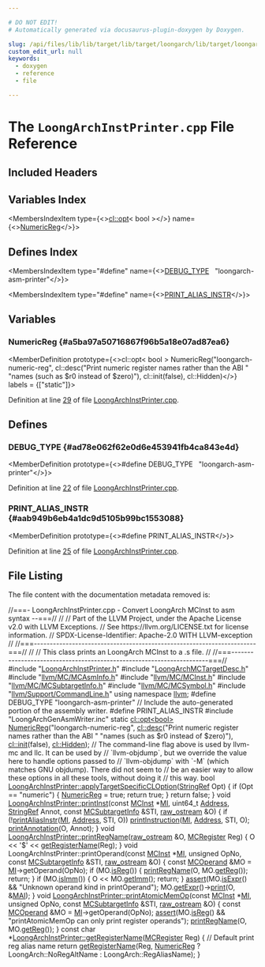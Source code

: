 ```yaml
---

# DO NOT EDIT!
# Automatically generated via docusaurus-plugin-doxygen by Doxygen.

slug: /api/files/lib/lib/target/lib/target/loongarch/lib/target/loongarch/mctargetdesc/loongarchinstprinter-cpp
custom_edit_url: null
keywords:
  - doxygen
  - reference
  - file

---
```





# The `LoongArchInstPrinter.cpp` File Reference

<DoxygenPage pluginConfig={pluginConfig}>



## Included Headers

<IncludesList>
<IncludesListItem
  filePath="LoongArchInstPrinter.h"
  permalink="/docs/api/files/lib/lib/target/lib/target/loongarch/lib/target/loongarch/mctargetdesc/loongarchinstprinter-h"
  isLocal="true" />
<IncludesListItem
  filePath="LoongArchMCTargetDesc.h"
  permalink="/docs/api/files/lib/lib/target/lib/target/loongarch/lib/target/loongarch/mctargetdesc/loongarchmctargetdesc-h"
  isLocal="true" />
<IncludesListItem
  filePath="llvm/MC/MCAsmInfo.h"
  permalink="/docs/api/files/include/include/llvm/include/llvm/mc/mcasminfo-h"
  isLocal="true" />
<IncludesListItem
  filePath="llvm/MC/MCInst.h"
  permalink="/docs/api/files/include/include/llvm/include/llvm/mc/mcinst-h"
  isLocal="true" />
<IncludesListItem
  filePath="llvm/MC/MCSubtargetInfo.h"
  permalink="/docs/api/files/include/include/llvm/include/llvm/mc/mcsubtargetinfo-h"
  isLocal="true" />
<IncludesListItem
  filePath="llvm/MC/MCSymbol.h"
  permalink="/docs/api/files/include/include/llvm/include/llvm/mc/mcsymbol-h"
  isLocal="true" />
<IncludesListItem
  filePath="llvm/Support/CommandLine.h"
  permalink="/docs/api/files/include/include/llvm/include/llvm/support/commandline-h"
  isLocal="true" />
<IncludesListItem
  filePath="LoongArchGenAsmWriter.inc"
  permalink=""
  isLocal="true" />
</IncludesList>

## Variables Index

<MembersIndex>

<MembersIndexItem
  type={<><a href="/docs/api/classes/llvm/cl/opt">cl::opt</a>&lt; bool &gt;</>}
  name={<><a href="#a5ba97a50716867f96b5a18e07ad87ea6">NumericReg</a></>}>
</MembersIndexItem>

</MembersIndex>

## Defines Index

<MembersIndex>

<MembersIndexItem
  type="#define"
  name={<><a href="#ad78e062f62e0d6e453941fb4ca843e4d">DEBUG&#95;TYPE</a>&nbsp;&nbsp;&nbsp;&quot;loongarch-asm-printer&quot;</>}>
</MembersIndexItem>

<MembersIndexItem
  type="#define"
  name={<><a href="#aab949b6eb4a1dc9d5105b99bc1553088">PRINT&#95;ALIAS&#95;INSTR</a></>}>
</MembersIndexItem>

</MembersIndex>


<SectionDefinition>

## Variables

### NumericReg {#a5ba97a50716867f96b5a18e07ad87ea6}

<MemberDefinition
  prototype={<>cl::opt&lt; bool &gt; NumericReg(&quot;loongarch-numeric-reg&quot;, cl::desc(&quot;Print numeric register names rather than the ABI &quot; &quot;names (such as $r0 instead of $zero)&quot;), cl::init(false), cl::Hidden)</>}
  labels = {["static"]}>

Definition at line <a href="#l00029">29</a> of file <a href="/docs/api/files/lib/lib/target/lib/target/loongarch/lib/target/loongarch/mctargetdesc/loongarchinstprinter-cpp">LoongArchInstPrinter.cpp</a>.
</MemberDefinition>

</SectionDefinition>

<SectionDefinition>

## Defines

### DEBUG&#95;TYPE {#ad78e062f62e0d6e453941fb4ca843e4d}

<MemberDefinition
  prototype={<>#define DEBUG&#95;TYPE&nbsp;&nbsp;&nbsp;&quot;loongarch-asm-printer&quot;</>}>

Definition at line <a href="#l00022">22</a> of file <a href="/docs/api/files/lib/lib/target/lib/target/loongarch/lib/target/loongarch/mctargetdesc/loongarchinstprinter-cpp">LoongArchInstPrinter.cpp</a>.
</MemberDefinition>

### PRINT&#95;ALIAS&#95;INSTR {#aab949b6eb4a1dc9d5105b99bc1553088}

<MemberDefinition
  prototype={<>#define PRINT&#95;ALIAS&#95;INSTR</>}>

Definition at line <a href="#l00025">25</a> of file <a href="/docs/api/files/lib/lib/target/lib/target/loongarch/lib/target/loongarch/mctargetdesc/loongarchinstprinter-cpp">LoongArchInstPrinter.cpp</a>.
</MemberDefinition>

</SectionDefinition>

## File Listing

The file content with the documentation metadata removed is:

<ProgramListing>

<Link id="l00001" /><CodeLine lineNumber="1"><Highlight kind="comment">//===- LoongArchInstPrinter.cpp - Convert LoongArch MCInst to asm syntax --===//</Highlight><Highlight kind="normal"></Highlight></CodeLine>
<Link id="l00002" /><CodeLine lineNumber="2"><Highlight kind="normal"></Highlight><Highlight kind="comment">//</Highlight><Highlight kind="normal"></Highlight></CodeLine>
<Link id="l00003" /><CodeLine lineNumber="3"><Highlight kind="normal"></Highlight><Highlight kind="comment">// Part of the LLVM Project, under the Apache License v2.0 with LLVM Exceptions.</Highlight><Highlight kind="normal"></Highlight></CodeLine>
<Link id="l00004" /><CodeLine lineNumber="4"><Highlight kind="normal"></Highlight><Highlight kind="comment">// See https://llvm.org/LICENSE.txt for license information.</Highlight><Highlight kind="normal"></Highlight></CodeLine>
<Link id="l00005" /><CodeLine lineNumber="5"><Highlight kind="normal"></Highlight><Highlight kind="comment">// SPDX-License-Identifier: Apache-2.0 WITH LLVM-exception</Highlight><Highlight kind="normal"></Highlight></CodeLine>
<Link id="l00006" /><CodeLine lineNumber="6"><Highlight kind="normal"></Highlight><Highlight kind="comment">//</Highlight><Highlight kind="normal"></Highlight></CodeLine>
<Link id="l00007" /><CodeLine lineNumber="7"><Highlight kind="normal"></Highlight><Highlight kind="comment">//===----------------------------------------------------------------------===//</Highlight><Highlight kind="normal"></Highlight></CodeLine>
<Link id="l00008" /><CodeLine lineNumber="8"><Highlight kind="normal"></Highlight><Highlight kind="comment">//</Highlight><Highlight kind="normal"></Highlight></CodeLine>
<Link id="l00009" /><CodeLine lineNumber="9"><Highlight kind="normal"></Highlight><Highlight kind="comment">// This class prints an LoongArch MCInst to a .s file.</Highlight><Highlight kind="normal"></Highlight></CodeLine>
<Link id="l00010" /><CodeLine lineNumber="10"><Highlight kind="normal"></Highlight><Highlight kind="comment">//</Highlight><Highlight kind="normal"></Highlight></CodeLine>
<Link id="l00011" /><CodeLine lineNumber="11"><Highlight kind="normal"></Highlight><Highlight kind="comment">//===----------------------------------------------------------------------===//</Highlight><Highlight kind="normal"></Highlight></CodeLine>
<Link id="l00012" /><CodeLine lineNumber="12"><Highlight kind="normal"></Highlight></CodeLine>
<Link id="l00013" /><CodeLine lineNumber="13"><Highlight kind="normal"></Highlight><Highlight kind="preprocessor">#include &quot;<a href="/docs/api/files/lib/lib/target/lib/target/loongarch/lib/target/loongarch/mctargetdesc/loongarchinstprinter-h">LoongArchInstPrinter.h</a>&quot;</Highlight><Highlight kind="normal"></Highlight></CodeLine>
<Link id="l00014" /><CodeLine lineNumber="14"><Highlight kind="normal"></Highlight><Highlight kind="preprocessor">#include &quot;<a href="/docs/api/files/lib/lib/target/lib/target/loongarch/lib/target/loongarch/mctargetdesc/loongarchmctargetdesc-h">LoongArchMCTargetDesc.h</a>&quot;</Highlight><Highlight kind="normal"></Highlight></CodeLine>
<Link id="l00015" /><CodeLine lineNumber="15"><Highlight kind="normal"></Highlight><Highlight kind="preprocessor">#include &quot;<a href="/docs/api/files/include/include/llvm/include/llvm/mc/mcasminfo-h">llvm/MC/MCAsmInfo.h</a>&quot;</Highlight><Highlight kind="normal"></Highlight></CodeLine>
<Link id="l00016" /><CodeLine lineNumber="16"><Highlight kind="normal"></Highlight><Highlight kind="preprocessor">#include &quot;<a href="/docs/api/files/include/include/llvm/include/llvm/mc/mcinst-h">llvm/MC/MCInst.h</a>&quot;</Highlight><Highlight kind="normal"></Highlight></CodeLine>
<Link id="l00017" /><CodeLine lineNumber="17"><Highlight kind="normal"></Highlight><Highlight kind="preprocessor">#include &quot;<a href="/docs/api/files/include/include/llvm/include/llvm/mc/mcsubtargetinfo-h">llvm/MC/MCSubtargetInfo.h</a>&quot;</Highlight><Highlight kind="normal"></Highlight></CodeLine>
<Link id="l00018" /><CodeLine lineNumber="18"><Highlight kind="normal"></Highlight><Highlight kind="preprocessor">#include &quot;<a href="/docs/api/files/include/include/llvm/include/llvm/mc/mcsymbol-h">llvm/MC/MCSymbol.h</a>&quot;</Highlight><Highlight kind="normal"></Highlight></CodeLine>
<Link id="l00019" /><CodeLine lineNumber="19"><Highlight kind="normal"></Highlight><Highlight kind="preprocessor">#include &quot;<a href="/docs/api/files/include/include/llvm/include/llvm/support/commandline-h">llvm/Support/CommandLine.h</a>&quot;</Highlight><Highlight kind="normal"></Highlight></CodeLine>
<Link id="l00020" /><CodeLine lineNumber="20"><Highlight kind="normal"></Highlight><Highlight kind="keyword">using namespace </Highlight><Highlight kind="normal"><a href="/docs/api/namespaces/llvm">llvm</a>;</Highlight></CodeLine>
<Link id="l00021" /><CodeLine lineNumber="21"><Highlight kind="normal"></Highlight></CodeLine>
<Link id="l00022" /><CodeLine lineNumber="22" lineLink="#ad78e062f62e0d6e453941fb4ca843e4d"><Highlight kind="normal"></Highlight><Highlight kind="preprocessor">#define DEBUG&#95;TYPE &quot;loongarch-asm-printer&quot;</Highlight><Highlight kind="normal"></Highlight></CodeLine>
<Link id="l00023" /><CodeLine lineNumber="23"><Highlight kind="normal"></Highlight></CodeLine>
<Link id="l00024" /><CodeLine lineNumber="24"><Highlight kind="normal"></Highlight><Highlight kind="comment">// Include the auto-generated portion of the assembly writer.</Highlight><Highlight kind="normal"></Highlight></CodeLine>
<Link id="l00025" /><CodeLine lineNumber="25" lineLink="#aab949b6eb4a1dc9d5105b99bc1553088"><Highlight kind="normal"></Highlight><Highlight kind="preprocessor">#define PRINT&#95;ALIAS&#95;INSTR</Highlight><Highlight kind="normal"></Highlight></CodeLine>
<Link id="l00026" /><CodeLine lineNumber="26"><Highlight kind="normal"></Highlight><Highlight kind="preprocessor">#include &quot;LoongArchGenAsmWriter.inc&quot;</Highlight><Highlight kind="normal"></Highlight></CodeLine>
<Link id="l00027" /><CodeLine lineNumber="27"><Highlight kind="normal"></Highlight></CodeLine>
<Link id="l00028" /><CodeLine lineNumber="28"><Highlight kind="normal"></Highlight><Highlight kind="keyword">static</Highlight><Highlight kind="normal"> <a href="/docs/api/classes/llvm/cl/opt">cl::opt&lt;bool&gt;</a></Highlight></CodeLine>
<Link id="l00029" /><CodeLine lineNumber="29" lineLink="#a5ba97a50716867f96b5a18e07ad87ea6"><Highlight kind="normal">    <a href="#a5ba97a50716867f96b5a18e07ad87ea6">NumericReg</a>(</Highlight><Highlight kind="stringliteral">&quot;loongarch-numeric-reg&quot;</Highlight><Highlight kind="normal">,</Highlight></CodeLine>
<Link id="l00030" /><CodeLine lineNumber="30"><Highlight kind="normal">               <a href="/docs/api/structs/llvm/cl/desc">cl::desc</a>(</Highlight><Highlight kind="stringliteral">&quot;Print numeric register names rather than the ABI &quot;</Highlight><Highlight kind="normal"></Highlight></CodeLine>
<Link id="l00031" /><CodeLine lineNumber="31"><Highlight kind="normal">                        </Highlight><Highlight kind="stringliteral">&quot;names (such as $r0 instead of $zero)&quot;</Highlight><Highlight kind="normal">),</Highlight></CodeLine>
<Link id="l00032" /><CodeLine lineNumber="32"><Highlight kind="normal">               <a href="/docs/api/namespaces/llvm/cl/#ac12e6a8f3a1b511f0dee2ed6de0ae806">cl::init</a>(</Highlight><Highlight kind="keyword">false</Highlight><Highlight kind="normal">), <a href="/docs/api/namespaces/llvm/cl/#a68075925a54790e71ca790e1d4f21a40a263ac008d8d31f13ce460395fc4cf7e6">cl::Hidden</a>);</Highlight></CodeLine>
<Link id="l00033" /><CodeLine lineNumber="33"><Highlight kind="normal"></Highlight></CodeLine>
<Link id="l00034" /><CodeLine lineNumber="34"><Highlight kind="normal"></Highlight><Highlight kind="comment">// The command-line flag above is used by llvm-mc and llc. It can be used by</Highlight><Highlight kind="normal"></Highlight></CodeLine>
<Link id="l00035" /><CodeLine lineNumber="35"><Highlight kind="normal"></Highlight><Highlight kind="comment">// &#96;llvm-objdump&#96;, but we override the value here to handle options passed to</Highlight><Highlight kind="normal"></Highlight></CodeLine>
<Link id="l00036" /><CodeLine lineNumber="36"><Highlight kind="normal"></Highlight><Highlight kind="comment">// &#96;llvm-objdump&#96; with &#96;-M&#96; (which matches GNU objdump). There did not seem to</Highlight><Highlight kind="normal"></Highlight></CodeLine>
<Link id="l00037" /><CodeLine lineNumber="37"><Highlight kind="normal"></Highlight><Highlight kind="comment">// be an easier way to allow these options in all these tools, without doing it</Highlight><Highlight kind="normal"></Highlight></CodeLine>
<Link id="l00038" /><CodeLine lineNumber="38"><Highlight kind="normal"></Highlight><Highlight kind="comment">// this way.</Highlight><Highlight kind="normal"></Highlight></CodeLine>
<Link id="l00039" /><CodeLine lineNumber="39" lineLink="/docs/api/classes/llvm/loongarchinstprinter/#a7199c71dcc830cfbc06869f1121a37fc"><Highlight kind="normal"></Highlight><Highlight kind="keywordtype">bool</Highlight><Highlight kind="normal"> <a href="/docs/api/classes/llvm/loongarchinstprinter/#a7199c71dcc830cfbc06869f1121a37fc">LoongArchInstPrinter::applyTargetSpecificCLOption</a>(<a href="/docs/api/classes/llvm/stringref">StringRef</a> Opt) &#123;</Highlight></CodeLine>
<Link id="l00040" /><CodeLine lineNumber="40"><Highlight kind="normal">  </Highlight><Highlight kind="keywordflow">if</Highlight><Highlight kind="normal"> (Opt == </Highlight><Highlight kind="stringliteral">&quot;numeric&quot;</Highlight><Highlight kind="normal">) &#123;</Highlight></CodeLine>
<Link id="l00041" /><CodeLine lineNumber="41"><Highlight kind="normal">    <a href="#a5ba97a50716867f96b5a18e07ad87ea6">NumericReg</a> = </Highlight><Highlight kind="keyword">true</Highlight><Highlight kind="normal">;</Highlight></CodeLine>
<Link id="l00042" /><CodeLine lineNumber="42"><Highlight kind="normal">    </Highlight><Highlight kind="keywordflow">return</Highlight><Highlight kind="normal"> </Highlight><Highlight kind="keyword">true</Highlight><Highlight kind="normal">;</Highlight></CodeLine>
<Link id="l00043" /><CodeLine lineNumber="43"><Highlight kind="normal">  &#125;</Highlight></CodeLine>
<Link id="l00044" /><CodeLine lineNumber="44"><Highlight kind="normal"></Highlight></CodeLine>
<Link id="l00045" /><CodeLine lineNumber="45"><Highlight kind="normal">  </Highlight><Highlight kind="keywordflow">return</Highlight><Highlight kind="normal"> </Highlight><Highlight kind="keyword">false</Highlight><Highlight kind="normal">;</Highlight></CodeLine>
<Link id="l00046" /><CodeLine lineNumber="46"><Highlight kind="normal">&#125;</Highlight></CodeLine>
<Link id="l00047" /><CodeLine lineNumber="47"><Highlight kind="normal"></Highlight></CodeLine>
<Link id="l00048" /><CodeLine lineNumber="48" lineLink="/docs/api/classes/llvm/loongarchinstprinter/#a2a9fa4d5c4f3319f2d80d5a7f257c886"><Highlight kind="normal"></Highlight><Highlight kind="keywordtype">void</Highlight><Highlight kind="normal"> <a href="/docs/api/classes/llvm/loongarchinstprinter/#a2a9fa4d5c4f3319f2d80d5a7f257c886">LoongArchInstPrinter::printInst</a>(</Highlight><Highlight kind="keyword">const</Highlight><Highlight kind="normal"> <a href="/docs/api/classes/llvm/mcinst">MCInst</a> &#42;<a href="/docs/api/files/lib/lib/codegen/lib/codegen/globalisel/irtranslator-cpp/#abe44dfdea65b4f7e11e0a608ab708b76">MI</a>, uint64&#95;t <a href="/docs/api/namespaces/llvm/#a8e02bbea14c70bab55fbc1384e1472d9add7bf230fde8d4836917806aff6a6b27">Address</a>,</Highlight></CodeLine>
<Link id="l00049" /><CodeLine lineNumber="49"><Highlight kind="normal">                                     <a href="/docs/api/classes/llvm/stringref">StringRef</a> Annot,</Highlight></CodeLine>
<Link id="l00050" /><CodeLine lineNumber="50"><Highlight kind="normal">                                     </Highlight><Highlight kind="keyword">const</Highlight><Highlight kind="normal"> <a href="/docs/api/classes/llvm/mcsubtargetinfo">MCSubtargetInfo</a> &amp;STI,</Highlight></CodeLine>
<Link id="l00051" /><CodeLine lineNumber="51"><Highlight kind="normal">                                     <a href="/docs/api/classes/llvm/raw-ostream">raw&#95;ostream</a> &amp;O) &#123;</Highlight></CodeLine>
<Link id="l00052" /><CodeLine lineNumber="52"><Highlight kind="normal">  </Highlight><Highlight kind="keywordflow">if</Highlight><Highlight kind="normal"> (!<a href="/docs/api/classes/llvm/loongarchinstprinter/#a83dfa7af677377a3f0c9b1080a33ad94">printAliasInstr</a>(<a href="/docs/api/files/lib/lib/codegen/lib/codegen/globalisel/irtranslator-cpp/#abe44dfdea65b4f7e11e0a608ab708b76">MI</a>, <a href="/docs/api/namespaces/llvm/#a8e02bbea14c70bab55fbc1384e1472d9add7bf230fde8d4836917806aff6a6b27">Address</a>, STI, O))</Highlight></CodeLine>
<Link id="l00053" /><CodeLine lineNumber="53"><Highlight kind="normal">    <a href="/docs/api/classes/llvm/loongarchinstprinter/#a259afd4b621578d73c2e934146043742">printInstruction</a>(<a href="/docs/api/files/lib/lib/codegen/lib/codegen/globalisel/irtranslator-cpp/#abe44dfdea65b4f7e11e0a608ab708b76">MI</a>, <a href="/docs/api/namespaces/llvm/#a8e02bbea14c70bab55fbc1384e1472d9add7bf230fde8d4836917806aff6a6b27">Address</a>, STI, O);</Highlight></CodeLine>
<Link id="l00054" /><CodeLine lineNumber="54"><Highlight kind="normal">  <a href="/docs/api/classes/llvm/mcinstprinter/#aab90c946a08959c165433b2c125895ea">printAnnotation</a>(O, Annot);</Highlight></CodeLine>
<Link id="l00055" /><CodeLine lineNumber="55"><Highlight kind="normal">&#125;</Highlight></CodeLine>
<Link id="l00056" /><CodeLine lineNumber="56"><Highlight kind="normal"></Highlight></CodeLine>
<Link id="l00057" /><CodeLine lineNumber="57" lineLink="/docs/api/classes/llvm/loongarchinstprinter/#a861257ffa9e697f13838eb083237cf81"><Highlight kind="normal"></Highlight><Highlight kind="keywordtype">void</Highlight><Highlight kind="normal"> <a href="/docs/api/classes/llvm/loongarchinstprinter/#a861257ffa9e697f13838eb083237cf81">LoongArchInstPrinter::printRegName</a>(<a href="/docs/api/classes/llvm/raw-ostream">raw&#95;ostream</a> &amp;O, <a href="/docs/api/classes/llvm/mcregister">MCRegister</a> Reg) &#123;</Highlight></CodeLine>
<Link id="l00058" /><CodeLine lineNumber="58"><Highlight kind="normal">  O &lt;&lt; </Highlight><Highlight kind="charliteral">&#39;$&#39;</Highlight><Highlight kind="normal"> &lt;&lt; <a href="/docs/api/classes/llvm/loongarchinstprinter/#aaafed19006fc584bf51288b747681986">getRegisterName</a>(Reg);</Highlight></CodeLine>
<Link id="l00059" /><CodeLine lineNumber="59"><Highlight kind="normal">&#125;</Highlight></CodeLine>
<Link id="l00060" /><CodeLine lineNumber="60"><Highlight kind="normal"></Highlight></CodeLine>
<Link id="l00061" /><CodeLine lineNumber="61"><Highlight kind="normal"></Highlight><Highlight kind="keywordtype">void</Highlight><Highlight kind="normal"> LoongArchInstPrinter::printOperand(</Highlight><Highlight kind="keyword">const</Highlight><Highlight kind="normal"> <a href="/docs/api/classes/llvm/mcinst">MCInst</a> &#42;<a href="/docs/api/files/lib/lib/codegen/lib/codegen/globalisel/irtranslator-cpp/#abe44dfdea65b4f7e11e0a608ab708b76">MI</a>, </Highlight><Highlight kind="keywordtype">unsigned</Highlight><Highlight kind="normal"> OpNo,</Highlight></CodeLine>
<Link id="l00062" /><CodeLine lineNumber="62"><Highlight kind="normal">                                        </Highlight><Highlight kind="keyword">const</Highlight><Highlight kind="normal"> <a href="/docs/api/classes/llvm/mcsubtargetinfo">MCSubtargetInfo</a> &amp;STI,</Highlight></CodeLine>
<Link id="l00063" /><CodeLine lineNumber="63"><Highlight kind="normal">                                        <a href="/docs/api/classes/llvm/raw-ostream">raw&#95;ostream</a> &amp;O) &#123;</Highlight></CodeLine>
<Link id="l00064" /><CodeLine lineNumber="64"><Highlight kind="normal">  </Highlight><Highlight kind="keyword">const</Highlight><Highlight kind="normal"> <a href="/docs/api/classes/llvm/mcoperand">MCOperand</a> &amp;MO = <a href="/docs/api/files/lib/lib/codegen/lib/codegen/globalisel/irtranslator-cpp/#abe44dfdea65b4f7e11e0a608ab708b76">MI</a>-&gt;getOperand(OpNo);</Highlight></CodeLine>
<Link id="l00065" /><CodeLine lineNumber="65"><Highlight kind="normal"></Highlight></CodeLine>
<Link id="l00066" /><CodeLine lineNumber="66"><Highlight kind="normal">  </Highlight><Highlight kind="keywordflow">if</Highlight><Highlight kind="normal"> (MO.<a href="/docs/api/classes/llvm/mcoperand/#a7a8c7eea0aa4890f25a4b83e1f0a0b6f">isReg</a>()) &#123;</Highlight></CodeLine>
<Link id="l00067" /><CodeLine lineNumber="67"><Highlight kind="normal">    <a href="/docs/api/classes/llvm/loongarchinstprinter/#a861257ffa9e697f13838eb083237cf81">printRegName</a>(O, MO.<a href="/docs/api/classes/llvm/mcoperand/#a94abf618eb8001b802910ab872a7d1d9">getReg</a>());</Highlight></CodeLine>
<Link id="l00068" /><CodeLine lineNumber="68"><Highlight kind="normal">    </Highlight><Highlight kind="keywordflow">return</Highlight><Highlight kind="normal">;</Highlight></CodeLine>
<Link id="l00069" /><CodeLine lineNumber="69"><Highlight kind="normal">  &#125;</Highlight></CodeLine>
<Link id="l00070" /><CodeLine lineNumber="70"><Highlight kind="normal"></Highlight></CodeLine>
<Link id="l00071" /><CodeLine lineNumber="71"><Highlight kind="normal">  </Highlight><Highlight kind="keywordflow">if</Highlight><Highlight kind="normal"> (MO.<a href="/docs/api/classes/llvm/mcoperand/#a5f639fdcd3fc673fcbdb47f2e88b2b41">isImm</a>()) &#123;</Highlight></CodeLine>
<Link id="l00072" /><CodeLine lineNumber="72"><Highlight kind="normal">    O &lt;&lt; MO.<a href="/docs/api/classes/llvm/mcoperand/#a4509c43893edc940979f690c468664c1">getImm</a>();</Highlight></CodeLine>
<Link id="l00073" /><CodeLine lineNumber="73"><Highlight kind="normal">    </Highlight><Highlight kind="keywordflow">return</Highlight><Highlight kind="normal">;</Highlight></CodeLine>
<Link id="l00074" /><CodeLine lineNumber="74"><Highlight kind="normal">  &#125;</Highlight></CodeLine>
<Link id="l00075" /><CodeLine lineNumber="75"><Highlight kind="normal"></Highlight></CodeLine>
<Link id="l00076" /><CodeLine lineNumber="76"><Highlight kind="normal">  <a href="/docs/api/files/lib/lib/target/lib/target/amdgpu/silowercontrolflow-cpp/#a4868c5d81c5ccc98c47aeab6244346a0">assert</a>(MO.<a href="/docs/api/classes/llvm/mcoperand/#ae23b2e8269fe15dbe5ebb3394438960c">isExpr</a>() &amp;&amp; </Highlight><Highlight kind="stringliteral">&quot;Unknown operand kind in printOperand&quot;</Highlight><Highlight kind="normal">);</Highlight></CodeLine>
<Link id="l00077" /><CodeLine lineNumber="77"><Highlight kind="normal">  MO.<a href="/docs/api/classes/llvm/mcoperand/#ac9408fbc60922d24b01c1efcbd4ba52b">getExpr</a>()-&gt;<a href="/docs/api/classes/llvm/mcexpr/#ae3067756d9df7843be2d25cedab37da4">print</a>(O, &amp;<a href="/docs/api/classes/llvm/mcinstprinter/#aacb2bfbafa57a37e627bf1334d349bc6">MAI</a>);</Highlight></CodeLine>
<Link id="l00078" /><CodeLine lineNumber="78"><Highlight kind="normal">&#125;</Highlight></CodeLine>
<Link id="l00079" /><CodeLine lineNumber="79"><Highlight kind="normal"></Highlight></CodeLine>
<Link id="l00080" /><CodeLine lineNumber="80" lineLink="/docs/api/classes/llvm/loongarchinstprinter/#ad85c9366c31e6b6a87a7226d2a230ad4"><Highlight kind="normal"></Highlight><Highlight kind="keywordtype">void</Highlight><Highlight kind="normal"> <a href="/docs/api/classes/llvm/loongarchinstprinter/#ad85c9366c31e6b6a87a7226d2a230ad4">LoongArchInstPrinter::printAtomicMemOp</a>(</Highlight><Highlight kind="keyword">const</Highlight><Highlight kind="normal"> <a href="/docs/api/classes/llvm/mcinst">MCInst</a> &#42;<a href="/docs/api/files/lib/lib/codegen/lib/codegen/globalisel/irtranslator-cpp/#abe44dfdea65b4f7e11e0a608ab708b76">MI</a>, </Highlight><Highlight kind="keywordtype">unsigned</Highlight><Highlight kind="normal"> OpNo,</Highlight></CodeLine>
<Link id="l00081" /><CodeLine lineNumber="81"><Highlight kind="normal">                                            </Highlight><Highlight kind="keyword">const</Highlight><Highlight kind="normal"> <a href="/docs/api/classes/llvm/mcsubtargetinfo">MCSubtargetInfo</a> &amp;STI,</Highlight></CodeLine>
<Link id="l00082" /><CodeLine lineNumber="82"><Highlight kind="normal">                                            <a href="/docs/api/classes/llvm/raw-ostream">raw&#95;ostream</a> &amp;O) &#123;</Highlight></CodeLine>
<Link id="l00083" /><CodeLine lineNumber="83"><Highlight kind="normal">  </Highlight><Highlight kind="keyword">const</Highlight><Highlight kind="normal"> <a href="/docs/api/classes/llvm/mcoperand">MCOperand</a> &amp;MO = <a href="/docs/api/files/lib/lib/codegen/lib/codegen/globalisel/irtranslator-cpp/#abe44dfdea65b4f7e11e0a608ab708b76">MI</a>-&gt;getOperand(OpNo);</Highlight></CodeLine>
<Link id="l00084" /><CodeLine lineNumber="84"><Highlight kind="normal">  <a href="/docs/api/files/lib/lib/target/lib/target/amdgpu/silowercontrolflow-cpp/#a4868c5d81c5ccc98c47aeab6244346a0">assert</a>(MO.<a href="/docs/api/classes/llvm/mcoperand/#a7a8c7eea0aa4890f25a4b83e1f0a0b6f">isReg</a>() &amp;&amp; </Highlight><Highlight kind="stringliteral">&quot;printAtomicMemOp can only print register operands&quot;</Highlight><Highlight kind="normal">);</Highlight></CodeLine>
<Link id="l00085" /><CodeLine lineNumber="85"><Highlight kind="normal">  <a href="/docs/api/classes/llvm/loongarchinstprinter/#a861257ffa9e697f13838eb083237cf81">printRegName</a>(O, MO.<a href="/docs/api/classes/llvm/mcoperand/#a94abf618eb8001b802910ab872a7d1d9">getReg</a>());</Highlight></CodeLine>
<Link id="l00086" /><CodeLine lineNumber="86"><Highlight kind="normal">&#125;</Highlight></CodeLine>
<Link id="l00087" /><CodeLine lineNumber="87"><Highlight kind="normal"></Highlight></CodeLine>
<Link id="l00088" /><CodeLine lineNumber="88" lineLink="/docs/api/classes/llvm/loongarchinstprinter/#aaafed19006fc584bf51288b747681986"><Highlight kind="normal"></Highlight><Highlight kind="keyword">const</Highlight><Highlight kind="normal"> </Highlight><Highlight kind="keywordtype">char</Highlight><Highlight kind="normal"> &#42;<a href="/docs/api/classes/llvm/loongarchinstprinter/#aaafed19006fc584bf51288b747681986">LoongArchInstPrinter::getRegisterName</a>(<a href="/docs/api/classes/llvm/mcregister">MCRegister</a> Reg) &#123;</Highlight></CodeLine>
<Link id="l00089" /><CodeLine lineNumber="89"><Highlight kind="normal">  </Highlight><Highlight kind="comment">// Default print reg alias name</Highlight><Highlight kind="normal"></Highlight></CodeLine>
<Link id="l00090" /><CodeLine lineNumber="90"><Highlight kind="normal">  </Highlight><Highlight kind="keywordflow">return</Highlight><Highlight kind="normal"> <a href="/docs/api/classes/llvm/loongarchinstprinter/#aaafed19006fc584bf51288b747681986">getRegisterName</a>(Reg, <a href="#a5ba97a50716867f96b5a18e07ad87ea6">NumericReg</a> ? LoongArch::NoRegAltName</Highlight></CodeLine>
<Link id="l00091" /><CodeLine lineNumber="91"><Highlight kind="normal">                                         : LoongArch::RegAliasName);</Highlight></CodeLine>
<Link id="l00092" /><CodeLine lineNumber="92"><Highlight kind="normal">&#125;</Highlight></CodeLine>

</ProgramListing>


</DoxygenPage>
